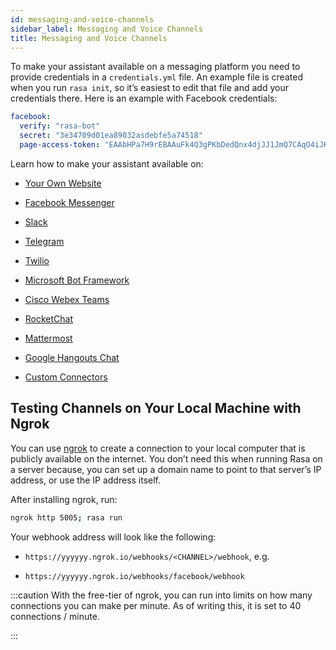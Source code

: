 ```yaml
---
id: messaging-and-voice-channels
sidebar_label: Messaging and Voice Channels
title: Messaging and Voice Channels
---
```


To make your assistant available on a messaging platform you need to provide credentials
in a `credentials.yml` file.
An example file is created when you run `rasa init`, so it’s easiest to edit that file
and add your credentials there. Here is an example with Facebook credentials:

```yaml
facebook:
  verify: "rasa-bot"
  secret: "3e34709d01ea89032asdebfe5a74518"
  page-access-token: "EAAbHPa7H9rEBAAuFk4Q3gPKbDedQnx4djJJ1JmQ7CAqO4iJKrQcNT0wtD"
```

Learn how to make your assistant available on:

* [Your Own Website](/docs/user-guide/connectors/your-own-website)

* [Facebook Messenger](/docs/user-guide/connectors/facebook-messenger)

* [Slack](/docs/user-guide/connectors/slack)

* [Telegram](/docs/user-guide/connectors/telegram)

* [Twilio](/docs/user-guide/connectors/twilio)

* [Microsoft Bot Framework](/docs/user-guide/connectors/microsoft-bot-framework)

* [Cisco Webex Teams](/docs/user-guide/connectors/cisco-webex-teams)

* [RocketChat](/docs/user-guide/connectors/rocketchat)

* [Mattermost](/docs/user-guide/connectors/mattermost)

* [Google Hangouts Chat](/docs/user-guide/connectors/hangouts)

* [Custom Connectors](/docs/user-guide/connectors/custom-connectors)


<a aria-hidden="true" tabIndex="-1" className="anchor enhancedAnchor" id="using-ngrok"></a>

## Testing Channels on Your Local Machine with Ngrok

You can use [ngrok](https://ngrok.com/) to create a connection to your local
computer that is publicly available on the internet.
You don’t need this when running Rasa on a server because, you can set up a domain
name to point to that server’s IP address, or use the IP address itself.

After installing ngrok, run:

```bash
ngrok http 5005; rasa run
```

Your webhook address will look like the following:

* `https://yyyyyy.ngrok.io/webhooks/<CHANNEL>/webhook`, e.g.

* `https://yyyyyy.ngrok.io/webhooks/facebook/webhook`

:::caution
With the free-tier of ngrok, you can run into limits on how many connections you can make per minute.
As of writing this, it is set to 40 connections / minute.

:::
